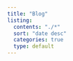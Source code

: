 ```yaml
---
title: "Blog"
listing:
  contents: "./*"
  sort: "date desc"
  categories: true
  type: default
---
```

